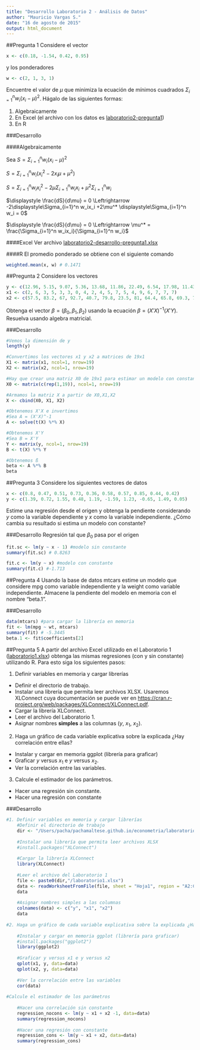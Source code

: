 ```yaml
---
title: "Desarrollo Laboratorio 2 - Análisis de Datos"
author: "Mauricio Vargas S."
date: "16 de agosto de 2015"
output: html_document
---
```


##Pregunta 1
Considere el vector
```r
x <- c(0.18, -1.54, 0.42, 0.95)
```
y los ponderadores
```r
w <- c(2, 1, 3, 1)
```
Encuentre el valor de $\mu$ que minimiza la ecuación de mínimos cuadrados $\Sigma_{i=1}^n w_i(x_i-\mu)^2$. Hágalo de las siguientes formas:

1. Algebraicamente
2. En Excel (el archivo con los datos es <a href="http://pachamaltese.github.io/econometria/laboratorio2/laboratorio2-pregunta1.xlsx">laboratorio2-pregunta1</a>)
3. En R

###Desarrollo

####Algebraicamente

Sea $S = \displaystyle\Sigma_{i=1}^n w_i(x_i-\mu)^2$

$S = \displaystyle\Sigma_{i=1}^n w_i(x_i^2-2x_i\mu+\mu^2)$

$S = \displaystyle\Sigma_{i=1}^n w_ix_i^2 -2\mu\displaystyle\Sigma_{i=1}^n w_ix_i +\mu^2\displaystyle\Sigma_{i=1}^n w_i$

$\displaystyle \frac{dS}{d\mu} = 0 \Leftrightarrow -2\displaystyle\Sigma_{i=1}^n w_ix_i +2\mu^* \displaystyle\Sigma_{i=1}^n w_i = 0$ 

$\displaystyle \frac{dS}{d\mu} = 0 \Leftrightarrow \mu^* = \frac{\Sigma_{i=1}^n w_ix_i}{\Sigma_{i=1}^n w_i}$

####Excel
Ver archivo <a href="http://pachamaltese.github.io/econometria/laboratorio2/laboratorio2-desarrollo-pregunta1.xlsx">laboratorio2-desarrollo-pregunta1.xlsx</a>

####R
El promedio ponderado se obtiene con el siguiente comando
```r
weighted.mean(x, w) # 0.1471
```

##Pregunta 2
Considere los vectores
```r
y <- c(12.96, 5.15, 9.07, 5.36, 13.68, 11.86, 22.49, 6.54, 17.98, 11.43, 9.73, 5.44, 5.73, 8.84, 3.78, 4.74, 4.62, 3.92, 5.2)
x1 <- c(2, 6, 3, 5, 3, 3, 0, 4, 2, 4, 5, 7, 5, 4, 9, 6, 7, 7, 7)
x2 <- c(57.5, 83.2, 67, 92.7, 40.7, 79.8, 23.5, 81, 64.4, 65.8, 69.3, 72.9, 107.5, 92.1, 86.1, 89.4, 93.3, 107.1, 116.9)
```
Obtenga el vector $\beta = (\beta_0,\beta_1,\beta_2)$ usando la ecuación $\beta = (X'X)^{-1}(X'Y)$. Resuelva usando algebra matricial.

###Desarrollo
```r
#Vemos la dimensión de y 
length(y)

#Convertimos los vectores x1 y x2 a matrices de 19x1
X1 <- matrix(x1, ncol=1, nrow=19)
X2 <- matrix(x2, ncol=1, nrow=19)

#Hay que crear una matriz X0 de 19x1 para estimar un modelo con constante
X0 <- matrix(c(rep(1,19)), ncol=1, nrow=19)

#Armamos la matriz X a partir de X0,X1,X2
X <- cbind(X0, X1, X2) 

#Obtenemos X'X e invertimos
#Sea A = (X'X)^-1
A <- solve(t(X) %*% X)

#Obtenemos X'Y
#Sea B = X'Y
Y <- matrix(y, ncol=1, nrow=19)
B <- t(X) %*% Y

#Obtenemos ß
beta <- A %*% B
beta
```


##Pregunta 3
Considere los siguientes vectores de datos
```r
x <- c(0.8, 0.47, 0.51, 0.73, 0.36, 0.58, 0.57, 0.85, 0.44, 0.42)
y <- c(1.39, 0.72, 1.55, 0.48, 1.19, -1.59, 1.23, -0.65, 1.49, 0.05)
```
Estime una regresión desde el origen y obtenga la pendiente considerando $y$ como la variable dependiente y $x$ como la variable independiente. ¿Cómo cambia su resultado si estima un modelo con constante?

###Desarrollo
Regresión tal que $\beta_0$ pasa por el origen
```r
fit.sc <- lm(y ~ x - 1) #modelo sin constante
summary(fit.sc) # 0.8263

fit.c <- lm(y ~ x) #modelo con constante
summary(fit.c) #-1.713
```

##Pregunta 4
Usando la base de datos mtcars estime un modelo que considere mpg como variable independiente y la weight como variable independiente. Almacene la pendiente del modelo en memoria con el nombre "beta.1".

###Desarrollo
```r
data(mtcars) #para cargar la librería en memoria
fit <- lm(mpg ~ wt, mtcars)
summary(fit) # -5.3445
beta.1 <- fit$coefficients[2]
```

##Pregunta 5
A partir del archivo Excel utilizado en el Laboratorio 1 (<a href="http://pachamaltese.github.io/econometria/laboratorio1/laboratorio1.xlsx">laboratorio1.xlsx</a>) obtenga las mismas regresiones (con y sin constante) utilizando R. Para esto siga los siguientes pasos:

1. Definir variables en memoria y cargar librerías
  + Definir el directorio de trabajo.
  + Instalar una librería que permita leer archivos XLSX. Usaremos XLConnect cuya documentación se puede ver en <a href="https://cran.r-project.org/web/packages/XLConnect/XLConnect.pdf">https://cran.r-project.org/web/packages/XLConnect/XLConnect.pdf</a>.
  + Cargar la librería XLConnect.
  + Leer el archivo del Laboratorio 1.
  + Asignar nombres <b>simples</b> a las columnas ($y$, $x_1$, $x_2$).
2. Haga un gráfico de cada variable explicativa sobre la explicada ¿Hay correlación entre ellas?
  + Instalar y cargar en memoria ggplot (librería para graficar)
  + Graficar $y$ versus $x_1$ e $y$ versus $x_2$.
  + Ver la correlación entre las variables.
3. Calcule el estimador de los parámetros.
  + Hacer una regresión sin constante.
  + Hacer una regresión con constante

###Desarrollo

```r
#1. Definir variables en memoria y cargar librerías
    #Definir el directorio de trabajo
    dir <- "/Users/pacha/pachamaltese.github.io/econometria/laboratorio1"
    
    #Instalar una librería que permita leer archivos XLSX
    #install.packages("XLConnect")
    
    #Cargar la librería XLConnect
    library(XLConnect)
    
    #Leer el archivo del Laboratorio 1
    file <- paste0(dir,"/laboratorio1.xlsx")
    data <- readWorksheetFromFile(file, sheet = "Hoja1", region = "A2:C20", header = FALSE)
    data
    
    #Asignar nombres simples a las columnas
    colnames(data) <- c("y", "x1", "x2")
    data
    
#2. Haga un gráfico de cada variable explicativa sobre la explicada ¿Hay correlación entre ellas?
    
    #Instalar y cargar en memoria ggplot (librería para graficar)
    #install.packages("ggplot2")
    library(ggplot2)
    
    #Graficar y versus x1 e y versus x2
    qplot(x1, y, data=data)
    qplot(x2, y, data=data)
    
    #Ver la correlación entre las variables
    cor(data)
    
#Calcule el estimador de los parámetros
    
    #Hacer una correlación sin constante
    regression_nocons <- lm(y ~ x1 + x2 -1, data=data)
    summary(regression_nocons) 
    
    #Hacer una regresión con constante
    regression_cons <- lm(y ~ x1 + x2, data=data)
    summary(regression_cons)
```

